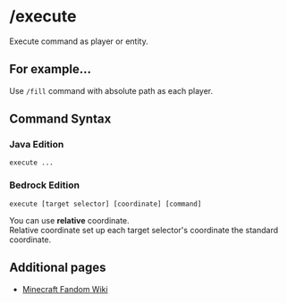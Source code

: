 # /execute
Execute command as player or entity.

## For example...
Use `/fill` command with absolute path as each player.

## Command Syntax
### Java Edition
```
execute ...
```

### Bedrock Edition
```
execute [target selector] [coordinate] [command]
```
You can use **relative** coordinate.  
Relative coordinate set up each target selector's coordinate the standard coordinate.

## Additional pages
 - [Minecraft Fandom Wiki](https://minecraft.fandom.com/wiki/Commands/execute)

